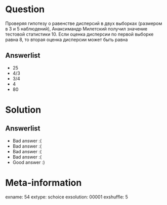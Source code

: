 Question
========
Проверяя гипотезу о равенстве дисперсий в двух выборках (размером в 3 и 5 наблюдений), Анаксимандр Милетский получил значение тестовой статистики 10. Если оценка дисперсии по первой выборке равна 8, то вторая оценка дисперсии может быть равна


Answerlist
----------
*  $25$
*  $4/3$
*  $3/4$
*  $4$
*  $80$

Solution
========

Answerlist
----------
*  Bad answer :(
*  Bad answer :(
*  Bad answer :(
*  Bad answer :(
*  Good answer :)

Meta-information
================
exname: 54
extype: schoice
exsolution: 00001
exshuffle: 5
